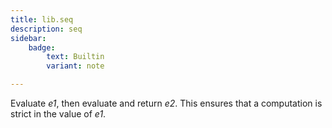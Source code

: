 ```yaml
---
title: lib.seq
description: seq
sidebar:
    badge: 
        text: Builtin
        variant: note

---
```



Evaluate *e1*, then evaluate and return *e2*. This ensures that a
computation is strict in the value of *e1*.
